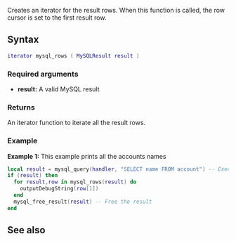 <pageclass class="#AA7592" subcaption="MTA-MySQL Module"></pageclass>

{{ModuleFunction|MTA-MySQL}}
Creates an iterator for the result rows. When this function is called, the row cursor is set to the first result row.

==Syntax==
<syntaxhighlight lang="lua">
iterator mysql_rows ( MySQLResult result )
</syntaxhighlight>
===Required arguments===
* '''result:''' A valid MySQL result

===Returns===
An iterator function to iterate all the result rows.

===Example===
'''Example 1:''' This example prints all the accounts names
<syntaxhighlight lang="lua">
local result = mysql_query(handler, "SELECT name FROM account") -- Execute the query
if (result) then
  for result,row in mysql_rows(result) do
    outputDebugString(row[1])
  end
  mysql_free_result(result) -- Free the result
end
</syntaxhighlight>

==See also==
{{Modules/MTA-MySQL/Result_functions}}